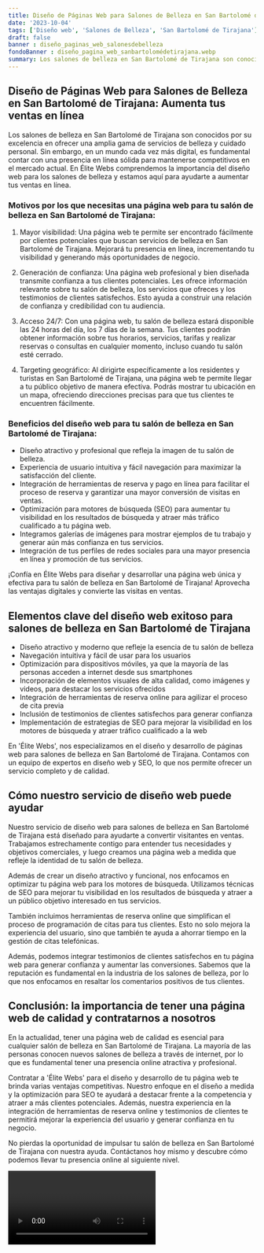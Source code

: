 ```yaml
---
title: Diseño de Páginas Web para Salones de Belleza en San Bartolomé de Tirajana
date: '2023-10-04'
tags: ['Diseño web', 'Salones de Belleza', 'San Bartolomé de Tirajana']
draft: false
banner : diseño_paginas_web_salonesdebelleza
fondoBanner : diseño_pagina_web_sanbartolomédetirajana.webp
summary: Los salones de belleza en San Bartolomé de Tirajana son conocidos por su excelencia en ofrecer una amplia gama de servicios de belleza y cuidado personal. Sin embargo, en un mundo cada vez más digital, es fundamental contar con una presencia en línea sólida para mantenerse competitivos en el mercado actual. En Élite Webs comprendemos la importancia del diseño web para los salones de belleza y estamos aquí para ayudarte a aumentar tus ventas en línea.
---
```


## Diseño de Páginas Web para Salones de Belleza en San Bartolomé de Tirajana: Aumenta tus ventas en línea

Los salones de belleza en San Bartolomé de Tirajana son conocidos por su excelencia en ofrecer una amplia gama de servicios de belleza y cuidado personal. Sin embargo, en un mundo cada vez más digital, es fundamental contar con una presencia en línea sólida para mantenerse competitivos en el mercado actual. En Élite Webs comprendemos la importancia del diseño web para los salones de belleza y estamos aquí para ayudarte a aumentar tus ventas en línea.

### Motivos por los que necesitas una página web para tu salón de belleza en San Bartolomé de Tirajana:

1. Mayor visibilidad: Una página web te permite ser encontrado fácilmente por clientes potenciales que buscan servicios de belleza en San Bartolomé de Tirajana. Mejorará tu presencia en línea, incrementando tu visibilidad y generando más oportunidades de negocio.

2. Generación de confianza: Una página web profesional y bien diseñada transmite confianza a tus clientes potenciales. Les ofrece información relevante sobre tu salón de belleza, los servicios que ofreces y los testimonios de clientes satisfechos. Esto ayuda a construir una relación de confianza y credibilidad con tu audiencia.

3. Acceso 24/7: Con una página web, tu salón de belleza estará disponible las 24 horas del día, los 7 días de la semana. Tus clientes podrán obtener información sobre tus horarios, servicios, tarifas y realizar reservas o consultas en cualquier momento, incluso cuando tu salón esté cerrado.

4. Targeting geográfico: Al dirigirte específicamente a los residentes y turistas en San Bartolomé de Tirajana, una página web te permite llegar a tu público objetivo de manera efectiva. Podrás mostrar tu ubicación en un mapa, ofreciendo direcciones precisas para que tus clientes te encuentren fácilmente.

### Beneficios del diseño web para tu salón de belleza en San Bartolomé de Tirajana:

- Diseño atractivo y profesional que refleja la imagen de tu salón de belleza.
- Experiencia de usuario intuitiva y fácil navegación para maximizar la satisfacción del cliente.
- Integración de herramientas de reserva y pago en línea para facilitar el proceso de reserva y garantizar una mayor conversión de visitas en ventas.
- Optimización para motores de búsqueda (SEO) para aumentar tu visibilidad en los resultados de búsqueda y atraer más tráfico cualificado a tu página web.
- Integramos galerías de imágenes para mostrar ejemplos de tu trabajo y generar aún más confianza en tus servicios.
- Integración de tus perfiles de redes sociales para una mayor presencia en línea y promoción de tus servicios.

¡Confía en Élite Webs para diseñar y desarrollar una página web única y efectiva para tu salón de belleza en San Bartolomé de Tirajana! Aprovecha las ventajas digitales y convierte las visitas en ventas.

<GifSeo />

<Cta />

## Elementos clave del diseño web exitoso para salones de belleza en San Bartolomé de Tirajana

- Diseño atractivo y moderno que refleje la esencia de tu salón de belleza
- Navegación intuitiva y fácil de usar para los usuarios
- Optimización para dispositivos móviles, ya que la mayoría de las personas acceden a internet desde sus smartphones
- Incorporación de elementos visuales de alta calidad, como imágenes y videos, para destacar los servicios ofrecidos
- Integración de herramientas de reserva online para agilizar el proceso de cita previa
- Inclusión de testimonios de clientes satisfechos para generar confianza
- Implementación de estrategias de SEO para mejorar la visibilidad en los motores de búsqueda y atraer tráfico cualificado a la web

En 'Élite Webs', nos especializamos en el diseño y desarrollo de páginas web para salones de belleza en San Bartolomé de Tirajana. Contamos con un equipo de expertos en diseño web y SEO, lo que nos permite ofrecer un servicio completo y de calidad.

## Cómo nuestro servicio de diseño web puede ayudar

Nuestro servicio de diseño web para salones de belleza en San Bartolomé de Tirajana está diseñado para ayudarte a convertir visitantes en ventas. Trabajamos estrechamente contigo para entender tus necesidades y objetivos comerciales, y luego creamos una página web a medida que refleje la identidad de tu salón de belleza.

Además de crear un diseño atractivo y funcional, nos enfocamos en optimizar tu página web para los motores de búsqueda. Utilizamos técnicas de SEO para mejorar tu visibilidad en los resultados de búsqueda y atraer a un público objetivo interesado en tus servicios.

También incluimos herramientas de reserva online que simplifican el proceso de programación de citas para tus clientes. Esto no solo mejora la experiencia del usuario, sino que también te ayuda a ahorrar tiempo en la gestión de citas telefónicas.

Además, podemos integrar testimonios de clientes satisfechos en tu página web para generar confianza y aumentar las conversiones. Sabemos que la reputación es fundamental en la industria de los salones de belleza, por lo que nos enfocamos en resaltar los comentarios positivos de tus clientes.

## Conclusión: la importancia de tener una página web de calidad y contratarnos a nosotros

En la actualidad, tener una página web de calidad es esencial para cualquier salón de belleza en San Bartolomé de Tirajana. La mayoría de las personas conocen nuevos salones de belleza a través de internet, por lo que es fundamental tener una presencia online atractiva y profesional.

Contratar a 'Élite Webs' para el diseño y desarrollo de tu página web te brinda varias ventajas competitivas. Nuestro enfoque en el diseño a medida y la optimización para SEO te ayudará a destacar frente a la competencia y atraer a más clientes potenciales. Además, nuestra experiencia en la integración de herramientas de reserva online y testimonios de clientes te permitirá mejorar la experiencia del usuario y generar confianza en tu negocio.

No pierdas la oportunidad de impulsar tu salón de belleza en San Bartolomé de Tirajana con nuestra ayuda. Contáctanos hoy mismo y descubre cómo podemos llevar tu presencia online al siguiente nivel.

<Video />

<CtaBot job='Salones de Belleza' city='San Bartolomé de Tirajana'/>

<Gmaps query='San Bartolomé de Tirajana+españa+maps' />